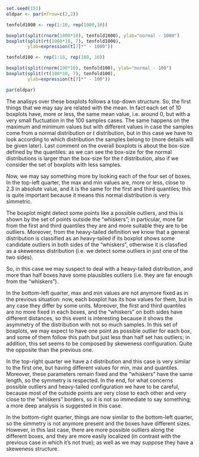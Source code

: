```r
set.seed(151)
oldpar <- par(mfrow=c(2,2))

tenfold1000 <- rep(1:10, rep(1000,10))

boxplot(split(rnorm(1000*10), tenfold1000), ylab="normal - 1000")
boxplot(split(rt(1000*10, 7), tenfold1000),
        ylab=expression(t[7]*" - 1000"))

tenfold100 <- rep(1:10, rep(100, 10))

boxplot(split(rnorm(100*10), tenfold100), ylab="normal - 100")
boxplot(split(rt(100*10, 7), tenfold100),
        ylab=expression(t[7]*" - 100")) 

par(oldpar)
```


The analisys over these boxplots follows a top-down structure. So, the first things that we may say are related with the mean. In fact each set of $10$ boxplots have, more or less, the same mean value, i.e. around $0$, but with a very small fluctuation in the $100$ samples cases. The same happens on the maximum and minimum values but with different values in case the samples come from a normal distribution or $t$ distribution, but in this case we have to look according to which distribution the samples belong to (more details will be given later). Last comment on the overall boxplots is about the box-size defined by the quantiles: as we can see the box-size for the normal distributions is larger than the box-size for the $t$ distribution, also if we consider the set of boxplots with less samples.

Now, we may say something more by looking each of the four set of boxes. In the top-left quarter, the max and min values are, more or less, close to $2.3$ in absolute value, and it is the same for the first and third quantiles; this is quite important because it means this normal distribution is very simmetric. 

The boxplot might detect some points like a possible outliers, and this is shown by the set of points outside the "whiskers"; in particular, more far from the first and third quantiles they are and more suitable they are to be outliers. Moreover, from the heavy-tailed definition we know that a general distribution is classified as an heavy-tailed if its boxplot shows some candidate outliers in both sides of the "whiskers", otherwise it is classfied as a skeweness distribution (i.e. we detect some outliers in just one of the two sides).

So, in this case we may suspect to deal with a heavy-tailed distribution, and more than half boxes have some plausibles outliers (i.e. they are far enough from the "whiskers").

In the bottom-left quarter, max and min values are not anymore fixed as in the previous situation: now, each boxplot has its how values for them, but in any case they differ by some units. Moreover, the first and third quantiles are no more fixed in each boxes, and the "whiskers" on both sides have different distances, so this event is interesting because it shows the asymmetry of the distribution with not so much samples. In this set of boxplots, we may expect to have one point as possible outlier for each box, and some of them follow this path but just less than half set has outliers; in addition, this set seems to be composed by skeweness configuration. Quite the opposite than the previous one.

In the top-right quarter we have a $t$ distribution and this case is very similar to the first one, but having different values for min, max and quantiles. Moreover, these parameters remain fixed and the "whiskers" have the same length, so the symmetry is respected. In the end, for what concerns possible outliers and heavy-tailed configuration we have to be careful, because most of the outside points are very close to each other and very close to the "whiskers" borders, so it is not so immediate to say something; a more deep analysis is suggested in this case.

In the bottom-right quarter, things are now similar to the bottom-left quarter, so the simmetry is not anymore present and the boxes have different sizes. However, in this last case, there are more possible outliers along the different boxes, and they are more easily localized (in contrast with the previous case in which it's not true); as well as we may suppose they have a skeweness structure.
